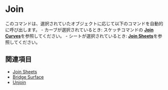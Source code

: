 
# Join

<Reference shortcut="J" command="Join" button="" />

このコマンドは、選択されていたオブジェクトに応じて以下のコマンドを自動的に呼び出します。
    - カーブが選択されているとき: スケッチコマンドの [**Join Curves**](../sketch/join-curves)を参照してください。
    - シートが選択されているとき: [**Join Sheets**](./join-sheets)を参照してください。

## 関連項目
- [Join Sheets](./join-sheets)
- [Bridge Surface](./bridge-surface)
- [Unjoin](./unjoin)